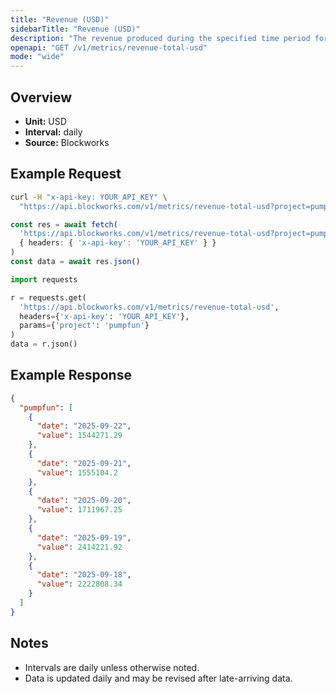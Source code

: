 ```yaml
---
title: "Revenue (USD)"
sidebarTitle: "Revenue (USD)"
description: "The revenue produced during the specified time period for given project."
openapi: "GET /v1/metrics/revenue-total-usd"
mode: "wide"
---
```


## Overview

- **Unit:** USD
- **Interval:** daily
- **Source:** Blockworks

## Example Request

<CodeGroup>

```bash cURL
curl -H "x-api-key: YOUR_API_KEY" \
  "https://api.blockworks.com/v1/metrics/revenue-total-usd?project=pumpfun"
```

```typescript TypeScript
const res = await fetch(
  'https://api.blockworks.com/v1/metrics/revenue-total-usd?project=pumpfun',
  { headers: { 'x-api-key': 'YOUR_API_KEY' } }
)
const data = await res.json()
```

```python Python
import requests

r = requests.get(
  'https://api.blockworks.com/v1/metrics/revenue-total-usd',
  headers={'x-api-key': 'YOUR_API_KEY'},
  params={'project': 'pumpfun'}
)
data = r.json()
```

</CodeGroup>

## Example Response

```json
{
  "pumpfun": [
    {
      "date": "2025-09-22",
      "value": 1544271.29
    },
    {
      "date": "2025-09-21",
      "value": 1555104.2
    },
    {
      "date": "2025-09-20",
      "value": 1711967.25
    },
    {
      "date": "2025-09-19",
      "value": 2414221.92
    },
    {
      "date": "2025-09-18",
      "value": 2222808.34
    }
  ]
}
```

## Notes
- Intervals are daily unless otherwise noted.
- Data is updated daily and may be revised after late-arriving data.